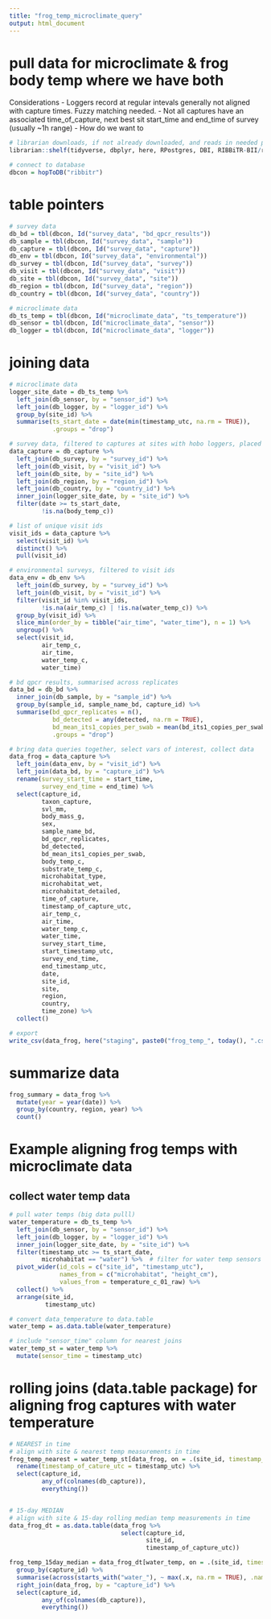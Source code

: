 ```yaml
---
title: "frog_temp_microclimate_query"
output: html_document
---
```


# pull data for microclimate & frog body temp where we have both

Considerations
 - Loggers record at regular intevals generally not aligned with capture times. Fuzzy matching needed.
 - Not all captures have an associated time_of_capture, next best sit start_time and end_time of survey (usually ~1h range)
 - How do we want to 

```r

# librarian downloads, if not already downloaded, and reads in needed packages
librarian::shelf(tidyverse, dbplyr, here, RPostgres, DBI, RIBBiTR-BII/ribbitrrr, data.table)

# connect to database
dbcon = hopToDB("ribbitr")

```

# table pointers
```r
# survey data
db_bd = tbl(dbcon, Id("survey_data", "bd_qpcr_results"))
db_sample = tbl(dbcon, Id("survey_data", "sample"))
db_capture = tbl(dbcon, Id("survey_data", "capture"))
db_env = tbl(dbcon, Id("survey_data", "environmental"))
db_survey = tbl(dbcon, Id("survey_data", "survey"))
db_visit = tbl(dbcon, Id("survey_data", "visit"))
db_site = tbl(dbcon, Id("survey_data", "site"))
db_region = tbl(dbcon, Id("survey_data", "region"))
db_country = tbl(dbcon, Id("survey_data", "country"))

# microclimate data
db_ts_temp = tbl(dbcon, Id("microclimate_data", "ts_temperature"))
db_sensor = tbl(dbcon, Id("microclimate_data", "sensor"))
db_logger = tbl(dbcon, Id("microclimate_data", "logger"))
```

# joining data
```r
# microclimate data
logger_site_date = db_ts_temp %>%
  left_join(db_sensor, by = "sensor_id") %>%
  left_join(db_logger, by = "logger_id") %>%
  group_by(site_id) %>%
  summarise(ts_start_date = date(min(timestamp_utc, na.rm = TRUE)),
            .groups = "drop")

# survey data, filtered to captures at sites with hobo loggers, placed before capture
data_capture = db_capture %>%
  left_join(db_survey, by = "survey_id") %>%
  left_join(db_visit, by = "visit_id") %>%
  left_join(db_site, by = "site_id") %>%
  left_join(db_region, by = "region_id") %>%
  left_join(db_country, by = "country_id") %>%
  inner_join(logger_site_date, by = "site_id") %>%
  filter(date >= ts_start_date,
         !is.na(body_temp_c))

# list of unique visit ids
visit_ids = data_capture %>%
  select(visit_id) %>%
  distinct() %>%
  pull(visit_id)

# environmental surveys, filtered to visit ids
data_env = db_env %>%
  left_join(db_survey, by = "survey_id") %>%
  left_join(db_visit, by = "visit_id") %>%
  filter(visit_id %in% visit_ids,
         !is.na(air_temp_c) | !is.na(water_temp_c)) %>%
  group_by(visit_id) %>%
  slice_min(order_by = tibble("air_time", "water_time"), n = 1) %>%
  ungroup() %>%
  select(visit_id,
         air_temp_c,
         air_time,
         water_temp_c,
         water_time)

# bd qpcr results, summarised across replicates
data_bd = db_bd %>%
  inner_join(db_sample, by = "sample_id") %>%
  group_by(sample_id, sample_name_bd, capture_id) %>%
  summarise(bd_qpcr_replicates = n(),
            bd_detected = any(detected, na.rm = TRUE),
            bd_mean_its1_copies_per_swab = mean(bd_its1_copies_per_swab, na.rm = TRUE),
            .groups = "drop")

# bring data queries together, select vars of interest, collect data
data_frog = data_capture %>%
  left_join(data_env, by = "visit_id") %>%
  left_join(data_bd, by = "capture_id") %>%
  rename(survey_start_time = start_time,
         survey_end_time = end_time) %>%
  select(capture_id,
         taxon_capture,
         svl_mm,
         body_mass_g,
         sex,
         sample_name_bd,
         bd_qpcr_replicates,
         bd_detected,
         bd_mean_its1_copies_per_swab,
         body_temp_c,
         substrate_temp_c,
         microhabitat_type,
         microhabitat_wet,
         microhabitat_detailed,
         time_of_capture,
         timestamp_of_capture_utc,
         air_temp_c,
         air_time,
         water_temp_c,
         water_time,
         survey_start_time,
         start_timestamp_utc,
         survey_end_time,
         end_timestamp_utc,
         date,
         site_id,
         site,
         region,
         country,
         time_zone) %>%
  collect()

# export
write_csv(data_frog, here("staging", paste0("frog_temp_", today(), ".csv")))

```

# summarize data
```r
frog_summary = data_frog %>%
  mutate(year = year(date)) %>%
  group_by(country, region, year) %>%
  count()

```

# Example aligning frog temps with microclimate data

## collect water temp data
```r

# pull water temps (big data pulll)
water_temperature = db_ts_temp %>%
  left_join(db_sensor, by = "sensor_id") %>%
  left_join(db_logger, by = "logger_id") %>%
  inner_join(logger_site_date, by = "site_id") %>%
  filter(timestamp_utc >= ts_start_date,
         microhabitat == "water") %>%  # filter for water temp sensors only, multiple depths per site may be included
  pivot_wider(id_cols = c("site_id", "timestamp_utc"),
              names_from = c("microhabitat", "height_cm"),
              values_from = temperature_c_01_raw) %>%
  collect() %>%
  arrange(site_id,
          timestamp_utc)

# convert data_temperature to data.table
water_temp = as.data.table(water_temperature)

# include "sensor_time" column for nearest joins
water_temp_st = water_temp %>%
  mutate(sensor_time = timestamp_utc)
```

# rolling joins (data.table package) for aligning frog captures with water temperature
```r
# NEAREST in time
# align with site & nearest temp measurements in time
frog_temp_nearest = water_temp_st[data_frog, on = .(site_id, timestamp_utc = timestamp_of_capture_utc), roll = "nearest"] %>%
  rename(timestamp_of_cature_utc = timestamp_utc) %>%
  select(capture_id,
         any_of(colnames(db_capture)),
         everything())


# 15-day MEDIAN
# align with site & 15-day rolling median temp measurements in time
data_frog_dt = as.data.table(data_frog %>%
                               select(capture_id,
                                      site_id,
                                      timestamp_of_capture_utc))

frog_temp_15day_median = data_frog_dt[water_temp, on = .(site_id, timestamp_of_capture_utc = timestamp_utc), roll = days(-15), nomatch = NULL] %>%
  group_by(capture_id) %>%
  summarise(across(starts_with("water_"), ~ max(.x, na.rm = TRUE), .names = "{.col}_15d_med")) %>%
  right_join(data_frog, by = "capture_id") %>%
  select(capture_id,
         any_of(colnames(db_capture)),
         everything())
```
